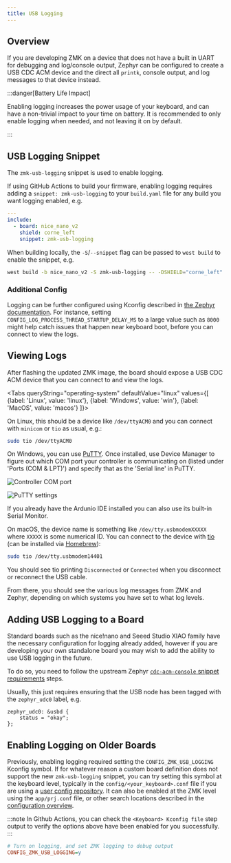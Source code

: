 ```yaml
---
title: USB Logging
---
```



## Overview

If you are developing ZMK on a device that does not have a built in UART for debugging and log/console output,
Zephyr can be configured to create a USB CDC ACM device and the direct all `printk`, console output, and log
messages to that device instead.

:::danger[Battery Life Impact]

Enabling logging increases the power usage of your keyboard, and can have a non-trivial impact to your time on battery.
It is recommended to only enable logging when needed, and not leaving it on by default.

:::

## USB Logging Snippet

The `zmk-usb-logging` snippet is used to enable logging.

If using GitHub Actions to build your firmware, enabling logging
requires adding a `snippet: zmk-usb-logging` to your `build.yaml` file for any build you want logging enabled, e.g.

```yaml
---
include:
  - board: nice_nano_v2
    shield: corne_left
    snippet: zmk-usb-logging
```

When building locally, the `-S`/`--snippet` flag can be passed to `west build` to enable the snippet, e.g.

```sh
west build -b nice_nano_v2 -S zmk-usb-logging -- -DSHIELD="corne_left"
```

### Additional Config

Logging can be further configured using Kconfig described in [the Zephyr documentation](https://docs.zephyrproject.org/3.5.0/services/logging/index.html).
For instance, setting `CONFIG_LOG_PROCESS_THREAD_STARTUP_DELAY_MS` to a large value such as `8000` might help catch issues that happen near keyboard
boot, before you can connect to view the logs.

## Viewing Logs

After flashing the updated ZMK image, the board should expose a USB CDC ACM device that you can connect to and view the logs.

<Tabs
queryString="operating-system"
defaultValue="linux"
values={[
{label: 'Linux', value: 'linux'},
{label: 'Windows', value: 'win'},
{label: 'MacOS', value: 'macos'}
]}>
<TabItem value="linux">

On Linux, this should be a device like `/dev/ttyACM0` and you can connect with `minicom` or `tio` as usual, e.g.:

```sh
sudo tio /dev/ttyACM0
```

</TabItem>
<TabItem value="win">

On Windows, you can use [PuTTY](https://www.putty.org/). Once installed, use Device Manager to figure out which COM port your controller is communicating on (listed under 'Ports (COM & LPT)') and specify that as the 'Serial line' in PuTTY.

![Controller COM port](../assets/usb-logging/com.jpg)

![PuTTY settings](../assets/usb-logging/putty.jpg)

If you already have the Ardunio IDE installed you can also use its built-in Serial Monitor.

</TabItem>
<TabItem value="macos">

On macOS, the device name is something like `/dev/tty.usbmodemXXXXX` where `XXXXX` is some numerical ID.
You can connect to the device with [tio](https://tio.github.io/) (can be installed via [Homebrew](https://formulae.brew.sh/formula/tio)):

```sh
sudo tio /dev/tty.usbmodem14401
```

You should see tio printing `Disconnected` or `Connected` when you disconnect or reconnect the USB cable.

</TabItem>
</Tabs>

From there, you should see the various log messages from ZMK and Zephyr, depending on which systems you have set to what log levels.

## Adding USB Logging to a Board

Standard boards such as the nice!nano and Seeed Studio XIAO family have the necessary configuration for logging already added, however if you are developing your own standalone board you may wish to add the ability to use USB logging in the future.

To do so, you need to follow the upstream Zephyr [`cdc-acm-console` snippet requirements](https://docs.zephyrproject.org/3.5.0/snippets/cdc-acm-console/README.html#requirements) steps.

Usually, this just requires ensuring that the USB node has been tagged with the `zephyr_udc0` label, e.g.

```dts
zephyr_udc0: &usbd {
    status = "okay";
};
```

## Enabling Logging on Older Boards

Previously, enabling logging required setting the `CONFIG_ZMK_USB_LOGGING` Kconfig symbol. If for whatever reason
a custom board definition does not support the new `zmk-usb-logging` snippet, you can try setting this symbol at the keyboard level, typically in the `config/<your_keyboard>.conf`
file if you are using a [user config repository](user-setup.mdx). It can also be enabled at the ZMK level using the `app/prj.conf` file, or other
search locations described in the [configuration overview](config/index.md#config-file-locations).

:::note
In Github Actions, you can check the `<Keyboard> Kconfig file` step output to verify the options above have been enabled
for you successfully.
:::

```ini
# Turn on logging, and set ZMK logging to debug output
CONFIG_ZMK_USB_LOGGING=y
```
